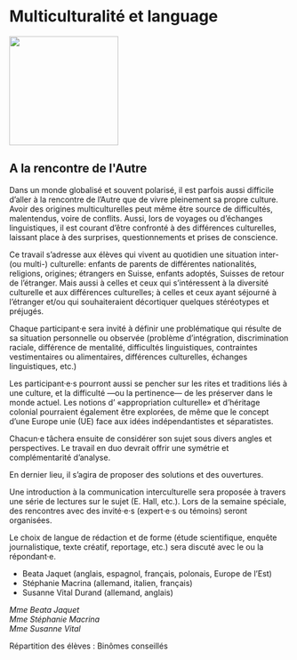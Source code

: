 # Multiculturalité et language

::: {.center data-latex=""}
![](images/multiculturalite-et-language.jpeg){height=14em}
:::

## A la rencontre de l&#039;Autre {-}

Dans un monde globalisé et souvent polarisé, il est parfois aussi
difficile d'aller à la rencontre de l'Autre que de vivre pleinement sa
propre culture. Avoir des origines multiculturelles peut même être
source de difficultés, malentendus, voire de conflits. Aussi, lors de
voyages ou d'échanges linguistiques, il est courant d'être confronté à
des différences culturelles, laissant place à des surprises,
questionnements et prises de conscience.

Ce travail s'adresse aux élèves qui vivent au quotidien une situation
inter- (ou multi-) culturelle: enfants de parents de différentes
nationalités, religions, origines; étrangers en Suisse, enfants adoptés,
Suisses de retour de l'étranger. Mais aussi à celles et ceux qui
s'intéressent à la diversité culturelle et aux différences culturelles;
à celles et ceux ayant séjourné à l'étranger et/ou qui souhaiteraient
décortiquer quelques stéréotypes et préjugés.

Chaque participant·e sera invité à définir une problématique qui résulte
de sa situation personnelle ou observée (problème d'intégration,
discrimination raciale, différence de mentalité, difficultés
linguistiques, contraintes vestimentaires ou alimentaires, différences
culturelles, échanges linguistiques, etc.)

Les participant·e·s pourront aussi se pencher sur les rites et
traditions liés à une culture, et la difficulté ---ou la pertinence---
de les préserver dans le monde actuel. Les notions d' «appropriation
culturelle» et d'héritage colonial pourraient également être explorées,
de même que le concept d'une Europe unie (UE) face aux idées
indépendantistes et séparatistes.

Chacun·e tâchera ensuite de considérer son sujet sous divers angles et
perspectives. Le travail en duo devrait offrir une symétrie et
complémentarité d'analyse.

En dernier lieu, il s'agira de proposer des solutions et des
ouvertures.

Une introduction à la communication interculturelle sera proposée à
travers une série de lectures sur le sujet (E. Hall, etc.). Lors de la
semaine spéciale, des rencontres avec des invité·e·s (expert·e·s ou
témoins) seront organisées.

Le choix de langue de rédaction et de forme (étude scientifique, enquête
journalistique, texte créatif, reportage, etc.) sera discuté avec le ou
la répondant·e.

-   Beata Jaquet (anglais, espagnol, français, polonais, Europe de
    l'Est)
-   Stéphanie Macrina (allemand, italien, français)
-   Susanne Vital Durand (allemand, anglais)

::: {.signature data-latex=""}
_Mme Beata Jaquet_  
_Mme Stéphanie Macrina_  
_Mme Susanne Vital_  
:::
Répartition des élèves : Binômes conseillés